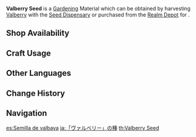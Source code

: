 {{Item Infobox
|id           = 130008
|image        = Item Valberry Seed.png
|type         = Gardening Materials
|group        = Jade Field
|invCategory  = Seed Dispensary
|description  = A seed obtained from the [[Seed Dispensary]]. A quality seed full of life, just waiting to be planted in the fields of the Realm Within. After some time, it will grow into a [[Valberry]].
|source1      = Harvesting [[Valberry]] with the [[Seed Dispensary]]
|source2      = [[Serenitea Pot/Realm Depot|Realm Depot]]
}}
'''Valberry Seed''' is a [[Gardening]] Material which can be obtained by harvesting [[Valberry]] with the [[Seed Dispensary]] or purchased from the [[Realm Depot]] for {{Item|Realm Currency|30|x=5}}.

==Shop Availability==
{{Shop Availability|currency=Realm Currency}}

==Craft Usage==
{{Craft Usage}}

==Other Languages==
{{Other Languages
|en      = Valberry Seed
|zhs     = 「落落莓」的种子
|zhs_rm  = "Luòluòméi" de Zhǒngzi
|zht     = 「落落莓」的種子
|zht_rm  = "Luòluòméi" de Zhǒngzi
|zh_tl   = "[[Valberry#Other Languages|Valberry]]" Seed
|ja      = 「ヴァルベリー」の種
|ja_rm   = "Varuberii" no Tane
|ja_tl   = "Valberry" Seed
|ko      = 「낙락베리」 씨앗
|ko_rm   = "Nakrak-beri" Ssiat
|ko_tl   = "Fall-Fall Berry" Seed
|es      = Semilla de valbaya
|es_tl   = Valberry Seed
|fr      = Graine de tombaie
|fr_tl   = Fallberry Seed
|ru      = Семена валяшки
|ru_tl   = 
|th      = Valberry Seed
|vi      = Hạt Giống Quả Dâu Đỏ
|vi_tl   = 
|de      = Valbeerensamen
|de_tl   = Valberry Seed(s)
|id      = Valberry Seed
|pt      = Semente de Valberry
|pt_tl   = Valberry Seed
|tr      = Valyemiş Tohumu
|tr_tl   = 
|it      = Seme di Baccaduta
|it_tl   = 
}}

==Change History==
{{Change History|2.0}}

==Navigation==
{{Material Navbox|type=Gardening Materials}}

[[es:Semilla de valbaya]]
[[ja:「ヴァルベリー」の種]]
[[th:Valberry Seed]]